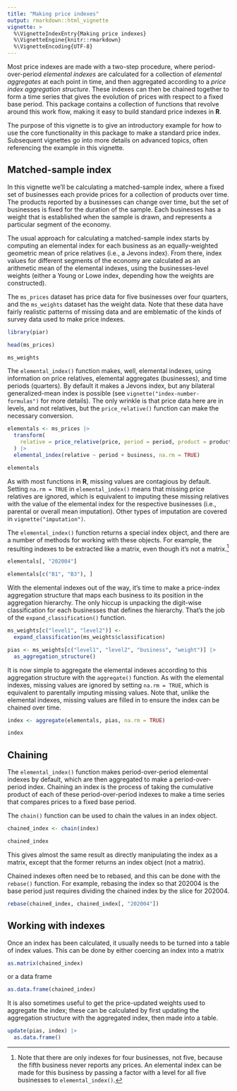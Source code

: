 ```yaml
---
title: "Making price indexes"
output: rmarkdown::html_vignette
vignette: >
  %\VignetteIndexEntry{Making price indexes}
  %\VignetteEngine{knitr::rmarkdown}
  %\VignetteEncoding{UTF-8}
---
```


Most price indexes are made with a two-step procedure, where
period-over-period *elemental indexes* are calculated for a collection
of *elemental aggregates* at each point in time, and then aggregated
according to a *price index aggregation structure*. These indexes can
then be chained together to form a time series that gives the evolution
of prices with respect to a fixed base period. This package contains a
collection of functions that revolve around this work flow, making it
easy to build standard price indexes in **R**.

The purpose of this vignette is to give an introductory example for how
to use the core functionality in this package to make a standard price
index. Subsequent vignettes go into more details on advanced topics,
often referencing the example in this vignette.

## Matched-sample index

In this vignette we'll be calculating a matched-sample index, where a
fixed set of businesses each provide prices for a collection of products
over time. The products reported by a businesses can change over time,
but the set of businesses is fixed for the duration of the sample. Each
businesses has a weight that is established when the sample is drawn,
and represents a particular segment of the economy.

The usual approach for calculating a matched-sample index starts by
computing an elemental index for each business as an equally-weighted
geometric mean of price relatives (i.e., a Jevons index). From there,
index values for different segments of the economy are calculated as an
arithmetic mean of the elemental indexes, using the businesses-level
weights (either a Young or Lowe index, depending how the weights are
constructed).

The `ms_prices` dataset has price data for five businesses over four
quarters, and the `ms_weights` dataset has the weight data. Note that
these data have fairly realistic patterns of missing data and are
emblematic of the kinds of survey data used to make price indexes.

```r
library(piar)

head(ms_prices)

ms_weights
```

The `elemental_index()` function makes, well, elemental indexes, using
information on price relatives, elemental aggregates (businesses), and
time periods (quarters). By default it makes a Jevons index, but any
bilateral generalized-mean index is possible (see
`vignette("index-number-formulas")` for more details). The only wrinkle
is that price data here are in levels, and not relatives, but the
`price_relative()` function can make the necessary conversion.

```r
elementals <- ms_prices |>
  transform(
    relative = price_relative(price, period = period, product = product)
  ) |>
  elemental_index(relative ~ period + business, na.rm = TRUE)

elementals
```

As with most functions in **R**, missing values are contagious by
default. Setting `na.rm = TRUE` in `elemental_index()` means that
missing price relatives are ignored, which is equivalent to imputing
these missing relatives with the value of the elemental index for the
respective businesses (i.e., parental or overall mean imputation). Other
types of imputation are covered in `vignette("imputation")`.

The `elemental_index()` function returns a special index object, and
there are a number of methods for working with these objects. For
example, the resulting indexes to be extracted like a matrix, even
though it's not a matrix.[^1]

[^1]: Note that there are only indexes for four businesses, not five,
    because the fifth business never reports any prices. An elemental
    index can be made for this business by passing a factor with a level
    for all five businesses to `elemental_index()`.

```r
elementals[, "202004"]

elementals[c("B1", "B3"), ]
```

With the elemental indexes out of the way, it's time to make a
price-index aggregation structure that maps each business to its
position in the aggregation hierarchy. The only hiccup is unpacking the
digit-wise classification for each businesses that defines the
hierarchy. That's the job of the `expand_classification()` function.

```r
ms_weights[c("level1", "level2")] <- 
  expand_classification(ms_weights$classification)

pias <- ms_weights[c("level1", "level2", "business", "weight")] |>
  as_aggregation_structure()
```

It is now simple to aggregate the elemental indexes according to this
aggregation structure with the `aggregate()` function. As with the
elemental indexes, missing values are ignored by setting `na.rm = TRUE`,
which is equivalent to parentally imputing missing values. Note that,
unlike the elemental indexes, missing values are filled in to ensure the
index can be chained over time.

```r
index <- aggregate(elementals, pias, na.rm = TRUE)

index
```

## Chaining

The `elemental_index()` function makes period-over-period elemental
indexes by default, which are then aggregated to make a
period-over-period index. Chaining an index is the process of taking the
cumulative product of each of these period-over-period indexes to make a
time series that compares prices to a fixed base period.

The `chain()` function can be used to chain the values in an index
object.

```r
chained_index <- chain(index)

chained_index
```

This gives almost the same result as directly manipulating the index as
a matrix, except that the former returns an index object (not a matrix).

Chained indexes often need be to rebased, and this can be done with the
`rebase()` function. For example, rebasing the index so that 202004 is
the base period just requires dividing the chained index by the slice
for 202004.

```r
rebase(chained_index, chained_index[, "202004"])
```

## Working with indexes

Once an index has been calculated, it usually needs to be turned into a
table of index values. This can be done by either coercing an index into
a matrix

```r
as.matrix(chained_index)
```

or a data frame

```r
as.data.frame(chained_index)
```

It is also sometimes useful to get the price-updated weights used to
aggregate the index; these can be calculated by first updating the
aggregation structure with the aggregated index, then made into a table.

```r
update(pias, index) |>
  as.data.frame()
```
